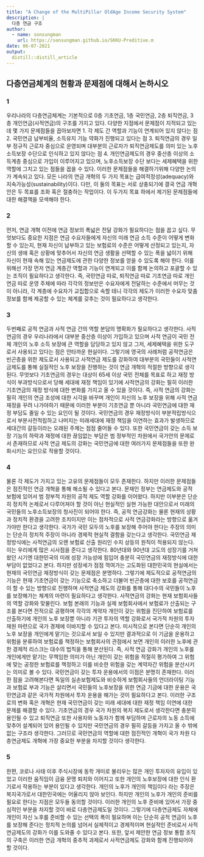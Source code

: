 ```yaml
---
title: "A Change of the MultiPillar OldAge Income Security System"
description: |
  다층 연금 구조
author:
  - name: sonsungman
    url: https://sonsungman.github.io/SKKU-Preditive.m
date: 06-07-2021
output:
  distill::distill_article
---
```



## 다층연금체계의 현황과 문제점에 대해서 논하시오


### 1

우리나라의 다층연금체계는 기본적으로 0층 기초연금, 1층 국민연금, 2층 퇴직연금, 3층 개인연금(사적연금)의 구조를 가지고 있다. 다양한 지점에서 문제점이 지적되고 있는데 몇 가지 문제점들을 꼽아보자면 1. 각 제도 간 역할과 기능이 연계되어 있지 않다는 점 2. 국민연금 납부비율, 소득유지 기능 약화가 진행되고 있다는 점 3. 퇴직연금의 경우 일부 정규직 근로자 중심으로 운영되며 대부분의 근로자가 퇴직연금제도를 의미 있는 노후소득보장 수단으로 인식하고 있지 않다는 점 4. 개인연금제도의 경우 중산층 이상의 소득계층 중심으로 가입이 이루어지고 있으며, 노후소득보장 수단 보다는 세제혜택을 위한 역할에 그치고 있는 점들을 꼽을 수 있다. 이러한 문제점들을 해결하기위해 다양한 논의가 계속되고 있다. 모든 나라의 연금 개혁의 두 가지 목표는 급여적정성(adequacy)와 지속가능성(sustainability)이다. 다만, 이 둘의 목표는 서로 상충되기에 결국 연금 개혁안은 두 목표를 조화 혹은 절충하는 작업이다. 이 두가지 목표 하에서 제기된 문제점들에 대한 해결책을 모색해야 한다. 

### 2

먼저, 연금 개혁 이전에 연금 정보의 폭넓은 전달 강화가 필요하다는 점을 꼽고 싶다. 무엇보다도 중요한 지점은 연금 수요자들에게 자신의 미래 연금 소득 수준이 어떻게 변화할 수 있는지, 현재 자신이 납부하고 있는 보험료의 수준은 어떻게 산정되고 있는지, 자신의 생애 혹은 상황에 맞추어서 자신의 연금 생활을 선택할 수 있는 폭을 넓이기 위해 자신이 현재 속해 있는 연금제도에 관한 다양한 정보를 얻을 수 있도록 해야 한다. 이를 위해선 가장 먼저 연금 계층간 역할과 기능이 연계되고 이를 함께 논의하고 포괄할 수 있는 조직이 필요하다고 생각한다. 즉, 국민연금 따로, 퇴직연금 따로 기초연금 따로 개인연금 따로 운영 주체에 따라 각각의 정보만은 수요자에게 전달하는 수준에서 머무는 것이 아니라, 각 계층에 수요자가 교집합으로 속할 테니 각각의 제도가 이러한 수요자 맞춤 정보를 함께 제공할 수 있는 체계를 갖추는 것이 필요하다고 생각한다. 

### 3

두번째로 공적 연금과 사적 연금 간의 역할 분담의 명확화가 필요하다고 생각한다. 사적 연금의 경우 우리나라에서 대부분 중산층 이상이 가입하고 있으며 사적 연금이 국민 전체 개인의 노후 소득 보장에 큰 역할을 담당하고 있지 않고 그저, 세제혜택을 위한 도구로서 사용되고 있다는 점은 안타까운 현실이다. 그렇기에 영국의 사례처럼 공적연금은 빈곤층을 위한 제도로서 사용되고 사적연금 제도를 강화하여 대부분의 국민들이 사적연금제도를 통해 실질적인 노후 보장을 진행하는 것이 연금 개혁의 적절한 방향으로 생각된다. 무엇보다 기초연금의 경우는 대상이 65세 이상 국민 전체를 목표로 하고 재정 방식이 부과방식으로서 당해 세대에 재정 책임이 있기에 사적연금의 강화는 필히 이러한 기초연금의 재정 방식에 대한 변화를 가지고 올 수 있을 것이다. 즉, 사적 연금의 강화는 필히 개인의 연금 조성에 대한 시각을 바꾸며 개인이 자신의 노후 보장을 위해 사적 연금 재정을 꾸려 나가야하기 때문에 이러한 부분이 기초연금 뿐 아니라 국민연금에 대한 재정 부담도 줄일 수 있는 요인이 될 것이다. 국민연금의 경우 재정방식이 부분적립방식으로서 부분사전적립하고 나머지는 미래세대에 재정 책임을 이연하는 효과가 발생하므로 세대간의 갈등이라는 오래된 주제는 점점 줄어들 수 있다. 또한 국민연금이 갖는 소득 보장 기능의 하락과 재정에 대한 끊임없는 부담은 범 정부적인 차원에서 국가안의 문제로서 존재하므로 사적 연금 제도의 강화는 국민연금에 대한 여러가지 문제점들을 또한 완화시키는 요인으로 작용할 것이다.

### 4

물론 각 제도가 가지고 있는 고유의 문제점들이 모두 존재한다. 하지만 이러한 문제점들은 점진적인 연금 개혁을 통해 해소될 수 있다고 본다. 문재인 정부는 연금제도와 공적 보험에 있어서 범 정부적 차원의 공적 제도 역할 강화를 이어왔다. 하지만 이부분은 단순히 정치적 논제로서 다루어져야 할 것이 아닌 현실적인 실현 가능한 대안으로서 미래의 국민들의 노후소득보장의 청사진이 되어야 한다. 즉, 공적 연금강화는 물론 현재의 상황과 정치적 환경을 고려한 조치이지만 이는 점차적으로 사적 연금강화라는 방향으로 옮겨가야만 한다고 생각한다. 국가가 국민 모두의 노후를 보장해 주어야 한다는 주장의 의미는 단순히 정치적 주장이 아니라 경제적 현실적 결함을 갖는다고 생각한다. 국민연금 재정방식에는 사적연금의 오랜 보험료 산출 원리인 수지 상등의 원칙이 적용되지 않는다. 이는 우리에게 많은 시사점을 준다고 생각한다. 80년대와 90년대 고도의 성장기를 거쳐왔던 시기엔 대한민국의 미래 성장 가능성에 힘입어 충분히 국민연금의 재정방식에 대한 부담이 없었다고 본다. 하지만 성장세가 점점 꺽여가는 고도화된 대한민국의 현실에서는 현재의 국민연금 재정방식이 갖는 문제점은 분명하다. 그렇기에 제도적으로 공적연금의 기능은 현재 기초연금이 갖는 기능으로 축소하고 더불어 빈곤층에 대한 보호를 공적연금이 할 수 있는 방향으로 진행하며 사적연금 제도의 강화를 통해 대다수의 국민들이 노후를 보장해가는 체계의 마련이 필요하다고 생각한다. 사적연금의 강화는 현재 보험회사들의 역할 강화와 맞물린다. 보험 본래의 기능과 실제 보험회사에서 보험료가 산출되는 구조를 본다면 전적으로 공평하며 각각의 계약자 개인이 갖는 위험을 진단하여 보험료를 산출하기에 개인의 노후 보장뿐 아니라 기관 투자의 역할 강화로서 국가적 차원의 투자 재원 마련으로 국가 경제에 이바지할 수 있다고 본다. 미시적으로 본다면 단순히 개인의 노후 보장을 개인에게 맡기는 것으로서 보일 수 있지만 결과적으로 이 기금을 운용하고 위험을 분류하여 보험료를 책정하는 보험회사의 관점에서 보면 개인의 이러한 노후에 관한 경제적 리스크는 대수의 법칙을 통해 분산된다. 즉, 사적 연금 강화가 개인의 노후를 개인에게만 맡기는 무책임한 의미가 아닌 개인이 갖는 위험을 적절히 평가하여 그 위험에 맞는 공정한 보험료를 책정하고 이를 비슷한 위험을 갖는 계약자간 위험을 분산시키는 의미로 볼 수 있다. 국민연금이 갖는 투자 운용에서의 이점은 분명히 존재한다. 이러한 점을 고려해본다면 독일의 실손보험제도와 비슷하게 보험회사들의 언더라이팅 기능과 보험료 부과 기능은 살리면서 국민들의 노후보장을 위한 연금 기금에 대한 운용은 국민연금과 같은 국가적 차원에서 투자 운용을 해가는 것이 필요하다고 본다. 이러한 구조로의 변화 혹은 개혁은 현재 국민연금이 갖는 미래 세대에 대한 재정 책임 이연에 대한 문제를 해결할 수 있다. 기초연금의 경우 국가 차원의 복지 제도로서 생각한다면 충분히 용인될 수 있고 퇴직연금 또한 사용자와 노동자가 함께 부담하며 근로자의 노동 소득에 맞추어 설계되어 있어 용인될 수 있지만 국민연금의 경우 필히 갈등을 가지고 올 수 밖에 없는 구조라 생각한다. 그러므로 국민연금의 역할에 대한 점진적인 개혁이 국가 차원 다층연금제도 개혁에 가장 중요한 부분을 차지할 것이다 생각한다. 

### 5

한편, 코로나 사태 이후 주식시장에 동학 개미로 불리우는 많은 개인 투자자의 유입이 있었고 이러한 움직임이 금융 문맹 퇴치와 이어지고 또한 개인의 노후보장에 대한 인식 환기로서 작용하는 부분이 있다고 생각한다. 개인의 노후가 개인의 책임이다 라는 주장은 복지국가로서 대한민국에는 어울리지 않아 보인다. 하지만 개인의 노후가 개인의 준비를 필요로 한다는 지점은 모두들 동의할 것이다. 이러한 개인의 노후 준비에 있어서 가장 중심적인 부분을 차지할 것이 바로 다층연금제도일 것이다. 그렇기에 다층연금제도 자체에 개인이 자신 노후를 준비할 수 있는 선택의 폭이 필요하며 이는 단순히 공적 연금이 노후를 보장해 준다는 정치적 논의를 넘어서 실제적이고 경제적이며 현실적인 준비로서 사적연금제도의 강화가 이를 도와줄 수 있다고 본다. 또한, 앞서 제안한 연금 정보 통합 조직의 구축은 이러한 연금 개혁의 중추적 과제로서 사적연금제도 강화와 함께 진행되어야 할 것이다.
